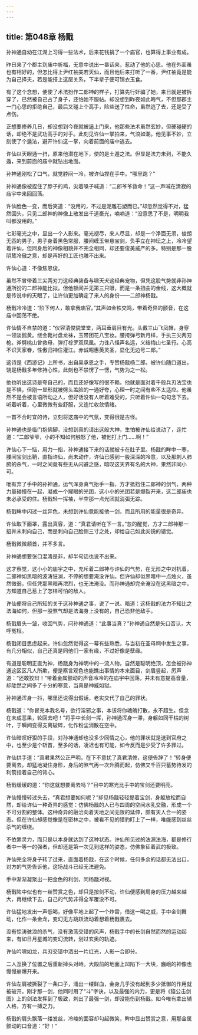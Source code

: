 ```yaml
---
---
---
```

title: 第048章 杨戬
---





孙神通自幼在江湖上习得一些法术，后来花钱捐了一个庙官，也算得上事业有成。

昨日来了个郡主到庙中祈福，无意中说出一番话来，惹动了他的心思。他在外面虽也有相好的，但怎比得上尹红袖美若天仙，而且他后来打听了一番，尹红袖竟是能为自己择夫，若是能搭上这层关系，下半辈子便可锦衣玉食。

有了这个念想，便使了术法扮作二郎神的样子，打算先行奸骗了她，来日就是被拆穿了，已然被自己占了身子，还怕她不服帖。却没想到昨夜如此晦气，不但那郡主一门心思的拒绝自己，最后又碰上个高手，险些送了性命，虽然逃了去，还是受了点伤。

正想要修养几日，却没想到今夜就被逼上门来，他那些法术虽然玄妙，但硬碰硬的话，却绝不是武功高手的对手。此刻见许仙一掌拍来，气浪如潮。他见事不妙，立刻使了个遁法，避开许仙这一掌，向着前面的庙中逃去。

许仙以天眼通一扫，原来他潜在地下，使的是土遁之法。但显是法力未到，不能久遁，来到前面的庙中就钻出地面。

孙神通刚松了口气，就觉脖间一冷，被许仙捏在手中。“哪里跑？”

孙神通像被捏住了脖子的鸡，尖着嗓子喊道：“二郎爷爷救命！”这一声喊在清寂的庙宇中来回回荡。

许仙脸色一变，而后笑道：“没用的，不过是泥雕石塑而已。”却忽然觉得不对，猛然回头，只见二郎神的神像上散发出千道豪光，喃喃道：“没意思了不是，明明我叫都没用的。”

七彩毫光之中，显出一个人影来。毫光褪尽，来人尽显，却是一个净面无须，俊朗无匹的男子，男子身着黑色常服，腰间缠玉带悬宝剑，负手立在神坛之上，冷冷望着许仙，但同身后的神像相貌并不完全相同，却还要俊美威严的多。特别是那一股阴鸷冷傲之意，却是再好的工匠也雕不出来。

许仙心道：不像焦恩俊。

虽然不曾带着三尖两刃刀这经典装备与啸天犬这经典宠物，但凭这股气势就非孙神通所扮的二郎神能比拟。但他额间并无第三只眼，而是一条扭曲的金线，这大概就是传说中的天眼了，让许仙更加确定了来人的身份——二郎神杨戬。

杨戬冷冷道：“阶下何人，敢拿我庙官。”其声如金铁交鸣，带着奇异的颤音，在这庙中回荡不绝。

许仙情不自禁的道：“仪容清俊貌堂堂，两耳垂肩目有光。头戴三山飞凤帽，身穿一领淡鹅黄。缕金靴衬盘龙袜，玉带团花八宝妆。腰挎弹弓新月样，手执三尖两刃枪。斧劈桃山曾救母，弹打棕罗双凤凰。力诛八怪声名远，义结梅山七圣行。心高不识天家眷，性傲归神住灌江。赤诚昭惠英灵圣，显化无边号二郎。”

这诗是《西游记》上所书，出自吴承恩之手，专赞杨戬杨二郎。被许仙随口道出，饶是杨戬多年修持心性，此刻也不禁愣了一愣，气势为之一松。

他也听出这诗是夸自己的，而且还好像写的很不赖。他就是面对着千般兵刃法宝也是不惧，但刚一显形就被劈头盖脸的一通好夸，心理一时之间有些不太适应。他虽然不是会被言语所动之人，但好话没有人听着难受的，只听着许仙一句句念下去。听着听着，心里微微有些舒服，又连忙收敛情绪。

一首不合时宜的诗，立刻将这庙中的气氛，变得很是古怪。

孙神通也是临门抱佛脚，没想到真的请出这般大神，生怕被许仙给说动了，连忙道：“二郎爷爷，小的不知如何触怒了他，被他打上门……啊！”

许仙心下一恼，用力一掐，孙神通接下来的话就被卡在肚子里。杨戬的眸中一寒，腰间宝剑出鞘，直指许仙，尚未动作，许仙已感到一股深深的冷意，以及那刺人肺腑的杀气，一时之间竟有些无从闪避之感，暗叹这天界有名的大神，果然非同小可。

唯有弃了手中的孙神通，运气浑身真气抬手一指，方才抵挡住二郎神的剑气，两种力量碰撞在一起，凝成一个耀眼的光团，这小小的光团若是爆裂开来，这二郎庙也未必承受的住。杨戬轻一挥袖，半空那一点光团就消弭无踪。

杨戬眸中闪过一丝异色，未想到许仙竟能接他一剑，而且所用的能量很是奇异。

许仙取下面罩，露出真容，道：“真君请听在下一言。”忽的醒觉，方才二郎神那一招并未刺向自己，而是刺向自己脸侧三寸之处，却给自己如此尖锐的错觉。

杨戬微微颔首，并不多言。

孙神通想要张口混淆是非，却半句话也说不出来。

这才察觉，这小小的庙宇之中，充斥着二郎神与许仙的气势，在无形之中对抗着，二郎神如黑暗的波涛狂澜，不停的想要淹没许仙。但许仙却似黑暗中一点烛火，虽然微弱，但任凭那黑暗再浓烈，也无法淹没。而孙神通却完全淹没在这黑暗之中，方知道自己惹上了怎样可怕的敌人。

许仙便将自己所知的关于这孙神通之事，说了一说。暗道：这杨戬的法力不知比之法海如何，但那一股煞气却是法海身上没有的，自己恐非他敌手。

杨戬眉头一皱，收回气势，问孙神通道：“此事当真？”孙神通自然是矢口否认，大呼冤枉。

杨戬闭目思虑起来。许仙忽然觉得这一幕有些熟悉，与当初在圣母祠中发生之事，有几分相似，自己还真是同他们一家有缘，不过好像是孽缘。

有道是聪明正直为神，杨戬身为神明中的一流人物，自然是聪明绝顶，怎会被孙神通这区区凡人所欺，便是察言观色也能瞧出事情的本来面目，剑眉竖起，厉声道：“还敢狡辩！”带着金属颤动的声音冷冷的在庙宇中回荡，并未有意提高音量，却陡然之间多了十分的寒意，当真是神威如狱。

孙神通浑身一抖，哪里还说得出假话，老实交代了自己的罪状。

杨戬道：“你冒充本我名号，欲行淫邪之事，本该将你魂魄打散，永不超生。但念在未成恶果，轮回去吧！”将手中长剑一挥，孙神通浑身一滞，身躯如同干枯的树叶，于瞬间变得支离破碎，化作粉尘消散在空中。

许仙暗叹好狠的手段，对孙神通却也没多少同情之心，他的罪状就是送到官府之中，也至少是个斩首，至多的话，凌迟也有可能，如今反而是少受了许多罪过。

许仙拱手道：“真君果然公正严明，在下不意扰了真君清修，这便告辞了！”转身便要离去，却猛地凝住身形，身后的煞气再一次升腾而起，仿佛又千百只蓄势待发的利箭指着自己的背心。

杨戬缓缓的道：“你这就想要离去吗？”目中的寒光比手中的宝剑还要明亮。

许仙慢慢转过头去，“真君想要如何呢？”却见杨戬轻轻提着宝剑，身躯放松而自然，却给许仙一种奇异的感觉：仿佛杨戬的人已与四周的空间水乳交融，形成一个不可分割的整体。这种奇异的融洽向着天地之间无限的延伸，颇有天人合一的姿态。但在许仙却感觉像是在密林之中，被看不见的猎豹盯上了一样，唯能感到丝丝杀气的缠绕。

不依靠灵力，而只是以本身就达到了这种状态。许仙所见过的法源法海，都是修行者中一等一的强者，但却还是第一次见到这样的姿态，仿佛象征着武的极致。

许仙完全将身子转了过来，直面着杨戬，在这个时候，任何多余的话都无法出口，对方的气势告诉他，这场战斗已经无法避免。

手中渐渐凝聚出一把金色的利剑，同杨戬对视。

杨戬眸中似也有一丝赞赏之色，却只是按剑不动，许仙便感到周身的压力越来越大，再继续下去，自己的气势非得全军覆没不可。

许仙猛地发出一声低喝，好像平地上起了一个炸雷，借这一喝之威，手中金剑舞动，化作一条金龙，变幻无方跳跃流动着想着杨戬裹去。

没有惊涛骇浪的杀气，没有激荡交错的风声，杨戬手中的长剑自然而然的运动起来，有如日月星城的变幻流转，划过玄奥的轨迹。

许仙吟啸如龙，兵刃交错中洒出一片红光，人影一合即分。

二人互换了位置之后重新掉头对峙。大殿前的地面上凹陷下一大块，巍峨的神像也慢慢崩爆开来。

许仙左肩被撕裂了一条口子，涌出一缕鲜血，金身几乎没有起到多少抵御的作用就被破开。刚才那一剑，他同时用了“斗”字诀，以及最强的内力，更是将《猿公击剑图》上的剑法发挥到了极致，刺出了最强一剑，却没能伤到杨戬。如今唯有拿出辅人格，方有一搏之力。

杨戬的肩头飘落一缕发丝，冷峻的面容却勾起微笑，眸中显出赞赏之意，用那金属颤动的口音道：“好！”